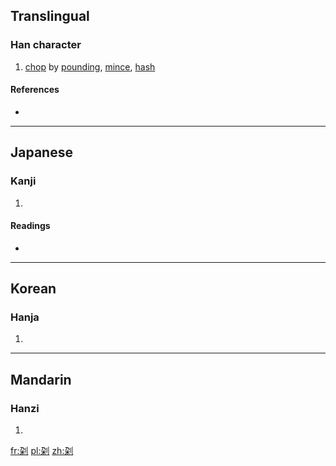 {{also|剁}}
==Translingual==

===Han character===
{{Han char|rn=18|rad=刀|as=06|sn=8|four=|canj=弓木中弓 (NDLN)|ids=⿰[[朶]][[刂]]}}

# [[chop]] by [[pound]]ing, [[mince]], [[hash]]

====References====
* {{Han ref|kx=0138.430|dkj=01957|hdz=10338.021|uh=5234|ud=21044}}

----

==Japanese==

===Kanji===
{{ja-kanji|grade=|rs=刀06}}

# {{defn|lang=ja|sort=刀06}}

====Readings====
* {{ja-readings|on=[[た]] (ta)|kun=[[きる]] (kiru)}}

----

==Korean==

===Hanja===
{{ko-hanja|hangeul=타|rv=ta|mr=t'a}}

# {{defn|lang=ko|sort=刀06}}

----

==Mandarin==

===Hanzi===
{{cmn-hanzi|pin=[[duò]] ([[duo4]])|wg=to<sup>4</sup>}}

# {{defn|lang=cmn|sort=刀06}}

[[fr:刴]]
[[pl:刴]]
[[zh:刴]]
